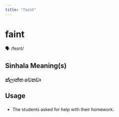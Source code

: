 ```yaml
---
title: "faint"
---
```


# faint

🗣️ /feɪnt/

## Sinhala Meaning(s)

### ක්ලාන්ත වෙනවා

## Usage

### 

- The students asked for help with their homework.

